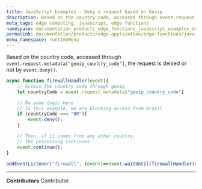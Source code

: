 ```yaml
---
title: JavaScript Examples - Deny a request based on Geoip
description: Based on the country code, accessed through event.request.metadata['geoip_country_code'], the request is denied or not through event.deny().
meta_tags: edge computing, javascript, edge functions
namespace: documentation_products_edge_functions_javascript_examples_deny_request
permalink: documentation/products/edge-application/edge-functions/javascript-examples/deny-request
menu_namespace: runtimeMenu
---
```


Based on the country code, accessed through `event.request.metadata["geoip_country_code"]`, the request is denied or not by `event.deny()`.

```js
async function firewallHandler(event){
    // Access the country code through geoip
    let countryCode = event.request.metadata["geoip_country_code"]

    // Do some logic here
    // In this example, we are blocking access from Brazil
    if (countryCode === "BR"){
        event.deny();
    }

    // Then, if it comes from any other country,
    // the processing continues
    event.continue();
}

addEventListener("firewall", (event)=>event.waitUntil(firewallHandler(event)));
```



---


**Contributors** <ContributorList>Contributor</ContributorList>
